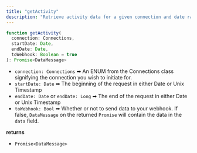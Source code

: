 ```yaml
---
title: "getActivity"
description: "Retrieve activity data for a given connection and date range"
---
```

```typescript typescript
function getActivity(
  connection: Connections,
  startDate: Date,
  endDate: Date,
  toWebhook: Boolean = true
): Promise<DataMessage>

```

*   `connection: Connections` ➡ An ENUM from the Connections class signifying the connection you wish to initiate for.
*   `startDate: Date` ➡ The beginning of the request in either Date or Unix Timestamp
*   `endDate: Date` or `endDate: Long` ➡ The end of the request in either Date or Unix Timestamp
*   `toWebhook: Bool` ➡ Whether or not to send data to your webhook. If false, `DataMessage` on the returned `Promise` will contain the data in the `data` field.

**returns**

*   `Promise<DataMessage>`



